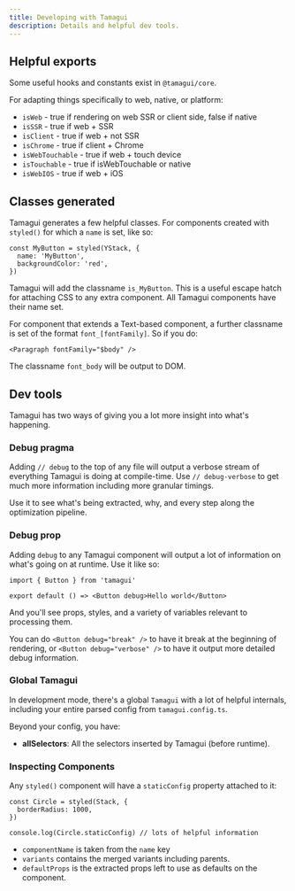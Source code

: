 ```yaml
---
title: Developing with Tamagui
description: Details and helpful dev tools.
---
```


## Helpful exports

Some useful hooks and constants exist in `@tamagui/core`.

For adapting things specifically to web, native, or platform:

- `isWeb` - true if rendering on web SSR or client side, false if native
- `isSSR` - true if web + SSR
- `isClient` - true if web + not SSR
- `isChrome` - true if client + Chrome
- `isWebTouchable` - true if web + touch device
- `isTouchable` - true if isWebTouchable or native
- `isWebIOS` - true if web + iOS

## Classes generated

Tamagui generates a few helpful classes. For components created with `styled()` for which a `name` is set, like so:

```tsx
const MyButton = styled(YStack, {
  name: 'MyButton',
  backgroundColor: 'red',
})
```

Tamagui will add the classname `is_MyButton`. This is a useful escape hatch for attaching CSS to any extra component. All Tamagui components have their name set.

For component that extends a Text-based component, a further classname is set of the format `font_[fontFamily]`. So if you do:

```tsx
<Paragraph fontFamily="$body" />
```

The classname `font_body` will be output to DOM.

## Dev tools

Tamagui has two ways of giving you a lot more insight into what's happening.

### Debug pragma

Adding `// debug` to the top of any file will output a verbose stream of everything Tamagui is doing at compile-time. Use `// debug-verbose` to get much more information including more granular timings.

Use it to see what's being extracted, why, and every step along the optimization pipeline.

### Debug prop

Adding `debug` to any Tamagui component will output a lot of information on what's going on at runtime. Use it like so:

```tsx
import { Button } from 'tamagui'

export default () => <Button debug>Hello world</Button>
```

And you'll see props, styles, and a variety of variables relevant to processing them.

You can do `<Button debug="break" />` to have it break at the beginning of rendering, or `<Button debug="verbose" />` to have it output more detailed debug information.

### Global Tamagui

In development mode, there's a global `Tamagui` with a lot of helpful internals, including your entire parsed config from `tamagui.config.ts`.

Beyond your config, you have:

- **allSelectors**: All the selectors inserted by Tamagui (before runtime).

### Inspecting Components

Any `styled()` component will have a `staticConfig` property attached to it:

```tsx
const Circle = styled(Stack, {
  borderRadius: 1000,
})

console.log(Circle.staticConfig) // lots of helpful information
```

- `componentName` is taken from the `name` key
- `variants` contains the merged variants including parents.
- `defaultProps` is the extracted props left to use as defaults on the component.
